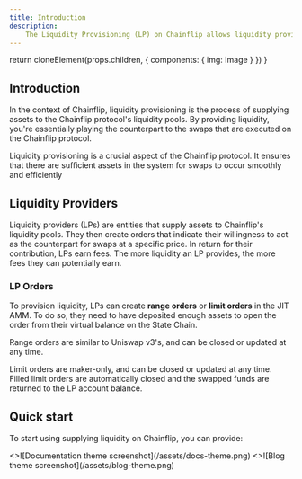 ```yaml
---
title: Introduction
description:
    The Liquidity Provisioning (LP) on Chainflip allows liquidity providers to place orders programmatically through the Just-In-Time AMM.
---
```



  return cloneElement(props.children, {
    components: {
      img: Image
    }
  })
}

## Introduction

In the context of Chainflip, liquidity provisioning is the process of supplying assets to the Chainflip protocol's liquidity pools. By providing liquidity, you're essentially playing the counterpart to the swaps that are executed on the Chainflip protocol.

Liquidity provisioning is a crucial aspect of the Chainflip protocol. It ensures that there are sufficient assets in the system for swaps to occur smoothly and efficiently

## Liquidity Providers

Liquidity providers (LPs) are entities that supply assets to Chainflip's liquidity pools. They then create orders that indicate their willingness to act as the counterpart for swaps at a specific price. In return for their contribution, LPs earn fees. The more liquidity an LP provides, the more fees they can potentially earn.

### LP Orders

To provision liquidity, LPs can create **range orders** or **limit orders** in the JIT AMM. To do so, they need to have deposited enough assets to open the order from their virtual balance on the State Chain.

Range orders are similar to Uniswap v3's, and can be closed or updated at any time.

Limit orders are maker-only, and can be closed or updated at any time. Filled limit orders are automatically closed and the swapped funds are returned to the LP account balance.


## Quick start

To start using supplying liquidity on Chainflip, you can provide:

<Cards num={2}>
  <Cards.Card arrow title="Passive Liquidity" href="/docs/docs-theme/start">
    <>![Documentation theme screenshot](/assets/docs-theme.png)</>
  </Cards.Card>
  <Cards.Card arrow title="Active Liquidity" href="/docs/blog-theme/start">
    <>![Blog theme screenshot](/assets/blog-theme.png)</>
  </Cards.Card>
</Cards>


